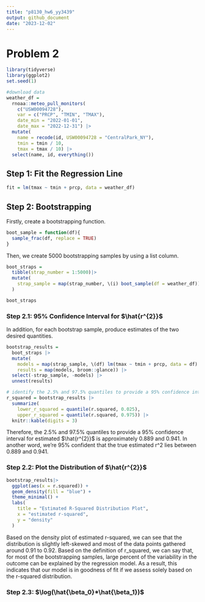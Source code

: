 ```yaml
---
title: "p8130_hw6_yy3439"
output: github_document
date: "2023-12-02"
---
```

# Problem 2

```r
library(tidyverse)
library(ggplot2)
set.seed(1)

#download data
weather_df = 
  rnoaa::meteo_pull_monitors(
    c("USW00094728"),
    var = c("PRCP", "TMIN", "TMAX"), 
    date_min = "2022-01-01",
    date_max = "2022-12-31") |>
  mutate(
    name = recode(id, USW00094728 = "CentralPark_NY"),
    tmin = tmin / 10,
    tmax = tmax / 10) |>
  select(name, id, everything())
```

## Step 1: Fit the Regression Line

```r
fit = lm(tmax ~ tmin + prcp, data = weather_df)
```
## Step 2: Bootstrapping

Firstly, create a bootstrapping function.

```r
boot_sample = function(df){
  sample_frac(df, replace = TRUE)
}
```

Then, we create 5000 bootstrapping samples by using a list column. 

```r
boot_straps = 
  tibble(strap_number = 1:5000)|>
  mutate(
    strap_sample = map(strap_number, \(i) boot_sample(df = weather_df))
  )

boot_straps
```

### Step 2.1: 95% Confidence Interval for $\hat{r^{2}}$

In addition, for each bootstrap sample, produce estimates of the two desired quantities.

```r
bootstrap_results = 
  boot_straps |> 
  mutate(
    models = map(strap_sample, \(df) lm(tmax ~ tmin + prcp, data = df) ),
    results = map(models, broom::glance)) |> 
  select(-strap_sample, -models) |> 
  unnest(results) 

# identify the 2.5% and 97.5% quantiles to provide a 95% confidence interval for estimated r^2
r_squared = bootstrap_results |> 
  summarize(
    lower_r_squared = quantile(r.squared, 0.025),
    upper_r_squared = quantile(r.squared, 0.975)) |> 
  knitr::kable(digits = 3)
```
Therefore, the 2.5% and 97.5% quantiles to provide a 95% confidence interval for estimated $\hat{r^{2}}$ is approximately 0.889 and 0.941. In another word, we're 95% confident that the true estimated r^2 lies between 0.889 and 0.941. 


### Step 2.2: Plot the Distribution of $\hat{r^{2}}$

```r
bootstrap_results|>
  ggplot(aes(x = r.squared)) +
  geom_density(fill = "blue") +
  theme_minimal() +
  labs(
    title = "Estimated R-Squared Distribution Plot",
    x = "estimated r-squared",
    y = "density"
  )
```
Based on the density plot of estimated r-squared, we can see that the distribution is slightly left-skewed and most of the data points gathered around 0.91 to 0.92. Based on the definition of r_squared, we can say that, for most of the bootstrapping samples, large percent of the variability in the outcome can be explained by the regression model. As a result, this indicates that our model is in goodness of fit if we assess solely based on the r-squared distribution. 

### Step 2.3: $\log(\hat{\beta_0}*\hat{\beta_1})$
